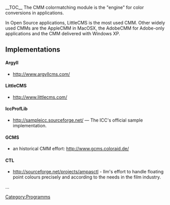 __TOC__
The CMM colormatching module is the "engine" for color conversions in applications.

In Open Source applications, LittleCMS is the most used CMM. Other widely used CMMs are the AppleCMM in MacOSX, the AdobeCMM for Adobe-only applications and the CMM delivered with Windows XP.

== Implementations ==

==== Argyll ====
*http://www.argyllcms.com/
==== LittleCMS ====
*http://www.littlecms.com/
==== IccProfLib ====
*http://sampleicc.sourceforge.net/ — The ICC's official sample implementation.
==== GCMS ====
*an historical CMM effort: http://www.gcms.coloraid.de/
==== CTL ====
*http://sourceforge.net/projects/ampasctl - Ilm's effort to handle floating point colours precisely and according to the needs in the film industry.

...

[[Category:Programms]]